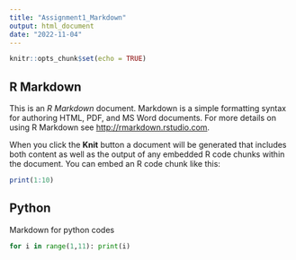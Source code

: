 ---
title: "Assignment1_Markdown"
output: html_document
date: "2022-11-04"
---

```{r setup, include=FALSE}
knitr::opts_chunk$set(echo = TRUE)
```

## R Markdown

This is an *R Markdown* document. Markdown is a simple formatting syntax for authoring HTML, PDF, and MS Word documents. For more details on using R Markdown see <http://rmarkdown.rstudio.com>.

When you click the **Knit** button a document will be generated that includes both content as well as the output of any embedded R code chunks within the document. You can embed an R code chunk like this:

```{r}
print(1:10)
```

## Python

Markdown for python codes

```{python}
for i in range(1,11): print(i)
```

